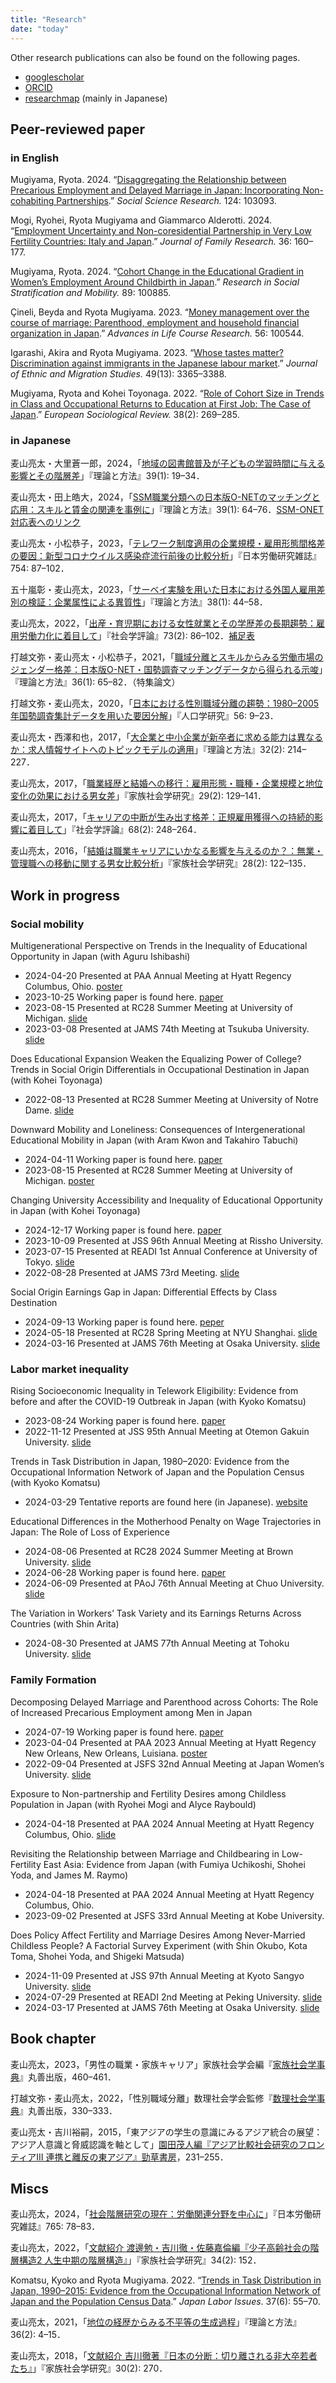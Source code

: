 ```yaml
---
title: "Research"
date: "today"
---
```


Other research publications can also be found on the following pages.

-   [googlescholar](https://scholar.google.co.jp/citations?user=oJnisc0AAAAJ)
-   [ORCID](https://orcid.org/0000-0002-6157-5575)
-   [researchmap](https://researchmap.jp/mugiyama) (mainly in Japanese)

## Peer-reviewed paper

### in English

Mugiyama, Ryota. 2024. "[Disaggregating the Relationship between Precarious Employment and Delayed Marriage in Japan: Incorporating Non-cohabiting Partnerships](https://doi.org/10.1016/j.ssresearch.2024.103093)." *Social Science Research.* 124: 103093.

Mogi, Ryohei, Ryota Mugiyama and Giammarco Alderotti. 2024. "[Employment Uncertainty and Non-coresidential Partnership in Very Low Fertility Countries: Italy and Japan](https://doi.org/10.20377/jfr-953)." *Journal of Family Research.* 36: 160--177.

Mugiyama, Ryota. 2024. "[Cohort Change in the Educational Gradient in Women's Employment Around Childbirth in Japan](https://doi.org/10.1016/j.rssm.2023.100885)." *Research in Social Stratification and Mobility.* 89: 100885.

Çineli, Beyda and Ryota Mugiyama. 2023. "[Money management over the course of marriage: Parenthood, employment and household financial organization in Japan](https://doi.org/10.1016/j.alcr.2023.100544)." *Advances in Life Course Research.* 56: 100544.

Igarashi, Akira and Ryota Mugiyama. 2023. "[Whose tastes matter? Discrimination against immigrants in the Japanese labour market](https://doi.org/10.1080/1369183X.2022.2163230)." *Journal of Ethnic and Migration Studies.* 49(13): 3365--3388.

Mugiyama, Ryota and Kohei Toyonaga. 2022. "[Role of Cohort Size in Trends in Class and Occupational Returns to Education at First Job: The Case of Japan](https://doi.org/10.1093/esr/jcab037)." *European Sociological Review.* 38(2): 269--285.

### in Japanese

麦山亮太・大里蒼一郎，2024，「[地域の図書館普及が子どもの学習時間に与える影響とその階層差](https://doi.org/10.11218/ojjams.39.19)」『理論と方法』39(1): 19--34．

麦山亮太・田上皓大，2024，「[SSM職業分類への日本版O-NETのマッチングと応用：スキルと賃金の関連を事例に](https://doi.org/10.11218/ojjams.39.64)」『理論と方法』39(1): 64--76．[SSM-ONET対応表へのリンク](https://github.com/kota-tagami/matching_onet_ssm)

麦山亮太・小松恭子，2023，「[テレワーク制度適用の企業規模・雇用形態間格差の要因：新型コロナウイルス感染症流行前後の比較分析](https://www.jil.go.jp/institute/zassi/backnumber/2023/05/index.html)」『日本労働研究雑誌』754: 87–102．

五十嵐彰・麦山亮太，2023，「[サーベイ実験を用いた日本における外国人雇用差別の検証：企業属性による異質性](https://doi.org/10.11218/ojjams.38.44)」『理論と方法』38(1): 44--58．

麦山亮太，2022，「[出産・育児期における女性就業とその学歴差の長期趨勢：雇用労働力化に着目して](https://doi.org/10.4057/jsr.73.86)」『社会学評論』73(2): 86--102．[補足表](research/mugiyama2022jsr_request.pdf)

打越文弥・麦山亮太・小松恭子，2021，「[職域分離とスキルからみる労働市場のジェンダー格差：日本版O-NET・国勢調査マッチングデータから得られる示唆](https://doi.org/10.11218/ojjams.36.65)」『理論と方法』36(1): 65--82．（特集論文）

打越文弥・麦山亮太，2020，「[日本における性別職域分離の趨勢：1980--2005年国勢調査集計データを用いた要因分解](https://doi.org/10.24454/jps.1901001)」『人口学研究』56: 9--23．

麦山亮太・西澤和也，2017，「[大企業と中小企業が新卒者に求める能力は異なるか：求人情報サイトへのトピックモデルの適用](https://doi.org/10.11218/ojjams.32.214)」『理論と方法』32(2): 214--227．

麦山亮太，2017，「[職業経歴と結婚への移行：雇用形態・職種・企業規模と地位変化の効果における男女差](https://doi.org/10.4234/jjoffamilysociology.29.129)」『家族社会学研究』29(2): 129--141．

麦山亮太，2017，「[キャリアの中断が生み出す格差：正規雇用獲得への持続的影響に着目して](https://doi.org/10.4057/jsr.68.248)」『社会学評論』68(2): 248--264．

麦山亮太，2016，「[結婚は職業キャリアにいかなる影響を与えるのか？：無業・管理職への移動に関する男女比較分析](https://doi.org/10.4234/jjoffamilysociology.28.122)」『家族社会学研究』28(2): 122--135．

## Work in progress

### Social mobility

Multigenerational Perspective on Trends in the Inequality of Educational Opportunity in Japan (with Aguru Ishibashi)

- 2024-04-20 Presented at PAA Annual Meeting  at Hyatt Regency Columbus, Ohio. [poster](https://researchmap.jp/mugiyama/presentations/45595571)
- 2023-10-25 Working paper is found here. [paper](https://csrda.iss.u-tokyo.ac.jp/international/dp/No.63.pdf)
- 2023-08-15 Presented at RC28 Summer Meeting at University of Michigan. [slide](https://researchmap.jp/mugiyama/presentations/41971649)
- 2023-03-08 Presented at JAMS 74th Meeting at Tsukuba University. [slide](https://researchmap.jp/mugiyama/presentations/41548059)

Does Educational Expansion Weaken the Equalizing Power of College? Trends in Social Origin Differentials in Occupational Destination in Japan (with Kohei Toyonaga)

-   2022-08-13 Presented at RC28 Summer Meeting at University of Notre Dame. [slide](https://researchmap.jp/mugiyama/presentations/38562818)

Downward Mobility and Loneliness: Consequences of Intergenerational Educational Mobility in Japan (with Aram Kwon and Takahiro Tabuchi)

- 2024-04-11 Working paper is found here. [paper](https://csrda.iss.u-tokyo.ac.jp/international/dp/No.83.pdf)
- 2023-08-15 Presented at RC28 Summer Meeting at University of Michigan. [poster](https://researchmap.jp/mugiyama/presentations/41971642)

Changing University Accessibility and Inequality of Educational Opportunity in Japan (with Kohei Toyonaga)

-   2024-12-17 Working paper is found here. [paper](https://csrda.iss.u-tokyo.ac.jp/international/dp/No.112.pdf)
-   2023-10-09 Presented at JSS 96th Annual Meeting at Rissho University.
-   2023-07-15 Presented at READI 1st Annual Conference at University of Tokyo. [slide](https://researchmap.jp/mugiyama/presentations/42557130)
-   2022-08-28 Presented at JAMS 73rd Meeting.  [slide](https://researchmap.jp/mugiyama/presentations/38562818)

Social Origin Earnings Gap in Japan: Differential Effects by Class Destination

- 2024-09-13 Working paper is found here. [peper](https://csrda.iss.u-tokyo.ac.jp/international/dp/No.97.pdf)
- 2024-05-18 Presented at RC28 Spring Meeting at NYU Shanghai. [slide](https://researchmap.jp/mugiyama/presentations/45741717)
- 2024-03-16 Presented at JAMS 76th Meeting at Osaka University. [slide](https://researchmap.jp/mugiyama/presentations/45509862)

### Labor market inequality

Rising Socioeconomic Inequality in Telework Eligibility: Evidence from before and after the COVID-19 Outbreak in Japan (with Kyoko Komatsu)

- 2023-08-24 Working paper is found here. [paper](https://csrda.iss.u-tokyo.ac.jp/international/dp/No.56.pdf)
- 2022-11-12 Presented at JSS 95th Annual Meeting at Otemon Gakuin University. [slide](https://researchmap.jp/mugiyama/presentations/40475337)

Trends in Task Distribution in Japan, 1980--2020: Evidence from the Occupational Information Network of Japan and the Population Census (with Kyoko Komatsu)

- 2024-03-29 Tentative reports are found here (in Japanese). [website](https://www.jil.go.jp/institute/siryo/2024/280.html)

Educational Differences in the Motherhood Penalty on Wage Trajectories in Japan: The Role of Loss of Experience

- 2024-08-06 Presented at RC28 2024 Summer Meeting at Brown University. [slide](https://researchmap.jp/mugiyama/presentations/45778764)
- 2024-06-28 Working paper is found here. [paper](https://csrda.iss.u-tokyo.ac.jp/international/dp/No.87.pdf)
- 2024-06-09 Presented at PAoJ 76th Annual Meeting at Chuo University. [slide](https://researchmap.jp/mugiyama/presentations/45741726)

The Variation in Workers' Task Variety and its Earnings Returns Across Countries (with Shin Arita)

- 2024-08-30 Presented at JAMS 77th Annual Meeting at Tohoku University. [slide](https://researchmap.jp/mugiyama/presentations/46844602)

### Family Formation 

Decomposing Delayed Marriage and Parenthood across Cohorts: The Role of Increased Precarious Employment among Men in Japan

- 2024-07-19 Working paper is found here. [paper](https://csrda.iss.u-tokyo.ac.jp/international/dp/No.90.pdf)
- 2023-04-04 Presented at PAA 2023 Annual Meeting at Hyatt Regency New Orleans, New Orleans, Luisiana. [poster](https://researchmap.jp/mugiyama/presentations/41665921)
- 2022-09-04 Presented at JSFS 32nd Annual Meeting at Japan Women's University. [slide](https://researchmap.jp/mugiyama/presentations/38562835)

Exposure to Non-partnership and Fertility Desires among Childless Population in Japan (with Ryohei Mogi and Alyce Raybould)

- 2024-04-18 Presented at PAA 2024 Annual Meeting at Hyatt Regency Columbus, Ohio. [slide](https://researchmap.jp/mugiyama/presentations/45595561)

Revisiting the Relationship between Marriage and Childbearing in Low-Fertility East Asia: Evidence from Japan (with Fumiya Uchikoshi, Shohei Yoda, and James M. Raymo)

- 2024-04-18 Presented at PAA 2024 Annual Meeting at Hyatt Regency Columbus, Ohio. 
- 2023-09-02 Presented at JSFS 33rd Annual Meeting at Kobe University.

Does Policy Affect Fertility and Marriage Desires Among Never-Married Childless People? A Factorial Survey Experiment (with Shin Okubo, Kota Toma, Shohei Yoda, and Shigeki Matsuda)

- 2024-11-09 Presented at JSS 97th Annual Meeting at Kyoto Sangyo University. [slide](https://researchmap.jp/mugiyama/presentations/46363891)
- 2024-07-29 Presented at READI 2nd Meeting at Peking University. [slide](https://researchmap.jp/mugiyama/presentations/46241948)
- 2024-03-17 Presented at JAMS 76th Meeting at Osaka University. [slide](https://researchmap.jp/mugiyama/presentations/45509867)

## Book chapter

麦山亮太，2023，「男性の職業・家族キャリア」家族社会学会編『[家族社会学事典](https://www.maruzen-publishing.co.jp/item/b305112.html)』丸善出版，460--461．

打越文弥・麦山亮太，2022，「性別職域分離」数理社会学会監修『[数理社会学事典](https://www.maruzen-publishing.co.jp/item/?book_no=304405)』丸善出版，330--333．

麦山亮太・吉川裕嗣，2015，「東アジアの学生の意識にみるアジア統合の展望：アジア人意識と脅威認識を軸として」[園田茂人編『アジア比較社会研究のフロンティアⅢ 連携と離反の東アジア』勁草書房](http://www.keisoshobo.co.jp/book/b193739.html)，231--255．

## Miscs

麦山亮太，2024，「[社会階層研究の現在：労働関連分野を中心に](https://www.jil.go.jp/institute/zassi/backnumber/2024/04/index.html)」『日本労働研究雑誌』765: 78--83．

麦山亮太，2022，「[文献紹介 渡邊勉・吉川徹・佐藤嘉倫編『少子高齢社会の階層構造2 人生中期の階層構造』](https://doi.org/10.4234/jjoffamilysociology.34.152)」『家族社会学研究』34(2): 152．

Komatsu, Kyoko and Ryota Mugiyama. 2022. "[Trends in Task Distribution in Japan, 1990--2015: Evidence from the Occupational Information Network of Japan and the Population Census Data](https://www.jil.go.jp/english/jli/documents/2022/037-06.pdf)." *Japan Labor Issues*. 37(6): 55--70.

麦山亮太，2021，「[地位の経歴からみる不平等の生成過程](https://doi.org/10.11218/ojjams.36.4)」『理論と方法』36(2): 4--15．

麦山亮太，2018，「[文献紹介 吉川徹著『日本の分断：切り離される非大卒若者たち』](https://doi.org/10.4234/jjoffamilysociology.30.270)」『家族社会学研究』30(2): 270．

